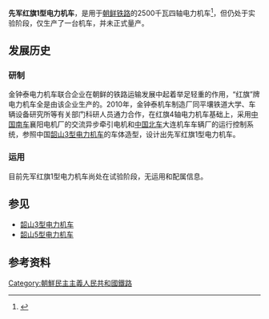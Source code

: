 {{refimprove|time=2015-03-29T15:18:07+00:00}}
{{Infobox Locomotive
| name = 先军红旗1型电力机车
| image=
| caption = 先军红旗1型0001号电力机车
| type = [[电力机车|电力机车]]
| origin = {{DPRK}}
| bulider = [[金钟泰机车制造厂|金钟泰机车制造厂]]
| builddate = 2010年
| totalproduction = 1台
| user = [[朝鲜民主主义人民共和国铁道省|朝鲜民主主义人民共和国铁道省]]
| uicclass = Bo-Bo
| gauge = 1,435毫米
| wheeldiameter = 
| axleload = 
| wheelbase = 
| minimumcurve =
| length = 
| width = 
| height = 
| weight = 
| sandcap = 
| electricsystem = 直流 3000V
| transmission = 直—交流电
| tractionmotors = 
| topspeed = 120公里/小时
| sustainedspeed = 
| poweroutput = 2,500千瓦（持续）
| tractiveeffort =
| locobrakes =   [[轮盘制动|轮盘制动]]
| locobrakepower = 
| locobrakeforce = 
| trainbrakes = [[空气制动|空气制动]]
| safety =
| notes =
| nicknames       = 
}}

'''先军红旗1型电力机车'''，是用于[[朝鲜铁路运输|朝鲜铁路]]的2500千瓦四轴电力机车<ref>{{cite web|author=一介书生|title=朝鲜铁路机车车辆概况一览|url=http://web.archive.org/web/20150923201136/http://www.cchere.com/topic/3893100|publisher=西西河}}</ref>，但仍处于实验阶段，仅生产了一台机车，并未正式量产。

==发展历史==
===研制===
金钟泰电力机车联合企业在朝鲜的铁路运输发展中起着举足轻重的作用，“红旗”牌电力机车全是由该企业生产的。2010年，金钟泰机车制造厂同平壤铁道大学、车辆设备研究所等有关部门科研人员通力合作，在红旗4轴电力机车基础上，采用[[中国南车|中国南车]]襄阳电机厂的交流异步牵引电机和[[中国北车|中国北车]]大连机车车辆厂的运行控制系统，参照中国[[韶山3型电力机车|韶山3型电力机车]]的车体造型，设计出先军红旗1型电力机车。

===运用===
目前先军红旗1型电力机车尚处在试验阶段，无运用和配属信息。

==参见==
*[[韶山3型电力机车|韶山3型电力机车]]
*[[韶山5型电力机车|韶山5型电力机车]]

==参考资料==
{{reflist}}

[[Category:朝鮮民主主義人民共和國鐵路|Category:朝鮮民主主義人民共和國鐵路]]